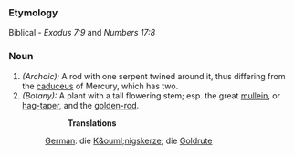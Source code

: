 ===Etymology===
Biblical - ''Exodus 7:9'' and ''Numbers 17:8''
===Noun===
#''(Archaic):'' A rod with one serpent twined around it, thus differing from the [[caduceus]] of Mercury, which has two.
#''(Botany):'' A plant with a tall flowering stem; esp. the great [[mullein]], or [[hag-taper]], and the [[golden-rod]].
#::'''Translations'''
#:[[German]]: die [[K&ouml;nigskerze]]; die [[Goldrute]]